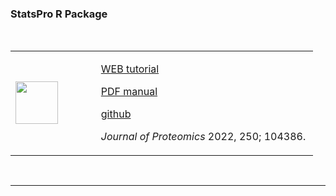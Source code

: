 ### StatsPro R Package

\

+---------------------------------+------------------------------------------------------------------------------------+
| ![](images/05.png){height="68"} | [WEB tutorial](https://github.com/YanglabWCH/StatsPro#Readme)                      |
|                                 |                                                                                    |
|                                 | [PDF manual](https://github.com/YanglabWCH/StatsPro/blob/main/StatsPro_Manual.pdf) |
|                                 |                                                                                    |
|                                 | [github](https://github.com/YanglabWCH/StatsPro)                                   |
|                                 |                                                                                    |
|                                 | *Journal of Proteomics* 2022, 250; 104386.                                         |
+---------------------------------+------------------------------------------------------------------------------------+

\

---
